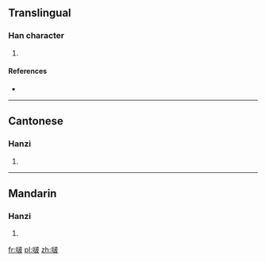 ==Translingual==

===Han character===
{{Han char|rn=30|rad=口|as=08|sn=11|four=6404<sub>7</sub>|canj=口水木水 (REDE)}}

# {{defn|Han|sort=口08}}

====References====
* {{Han ref|kx=0196.261|hdz=10646.030|uh=5575|ud=21877|bh=D471|bd=54385}}

----

==Cantonese==

===Hanzi===
{{yue-hanzi|jyut=|y=bo1}}

# {{defn|Cantonese|sort=口08}}

----

==Mandarin==

===Hanzi===
{{cmn-hanzi|pin=[[bo]] ([[bo5]]), [[láng]] ([[lang2]])|wg=po<sup>5</sup>, lang<sup>2</sup>}}

# {{defn|Mandarin|sort=口08}}

[[fr:啵]]
[[pl:啵]]
[[zh:啵]]